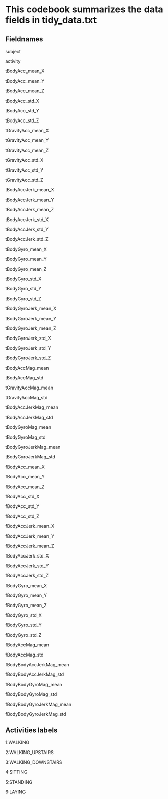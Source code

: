 ###################################
# This codebook summarizes the data fields in tidy_data.txt
###################################


###################################
## Fieldnames
###################################
subject

activity

tBodyAcc_mean_X

tBodyAcc_mean_Y

tBodyAcc_mean_Z

tBodyAcc_std_X

tBodyAcc_std_Y

tBodyAcc_std_Z

tGravityAcc_mean_X

tGravityAcc_mean_Y

tGravityAcc_mean_Z

tGravityAcc_std_X

tGravityAcc_std_Y

tGravityAcc_std_Z

tBodyAccJerk_mean_X

tBodyAccJerk_mean_Y

tBodyAccJerk_mean_Z

tBodyAccJerk_std_X

tBodyAccJerk_std_Y

tBodyAccJerk_std_Z

tBodyGyro_mean_X

tBodyGyro_mean_Y

tBodyGyro_mean_Z

tBodyGyro_std_X

tBodyGyro_std_Y

tBodyGyro_std_Z

tBodyGyroJerk_mean_X

tBodyGyroJerk_mean_Y

tBodyGyroJerk_mean_Z

tBodyGyroJerk_std_X

tBodyGyroJerk_std_Y

tBodyGyroJerk_std_Z

tBodyAccMag_mean

tBodyAccMag_std

tGravityAccMag_mean

tGravityAccMag_std

tBodyAccJerkMag_mean

tBodyAccJerkMag_std

tBodyGyroMag_mean

tBodyGyroMag_std

tBodyGyroJerkMag_mean

tBodyGyroJerkMag_std

fBodyAcc_mean_X

fBodyAcc_mean_Y

fBodyAcc_mean_Z

fBodyAcc_std_X

fBodyAcc_std_Y

fBodyAcc_std_Z

fBodyAccJerk_mean_X

fBodyAccJerk_mean_Y

fBodyAccJerk_mean_Z

fBodyAccJerk_std_X

fBodyAccJerk_std_Y

fBodyAccJerk_std_Z

fBodyGyro_mean_X

fBodyGyro_mean_Y

fBodyGyro_mean_Z

fBodyGyro_std_X

fBodyGyro_std_Y

fBodyGyro_std_Z

fBodyAccMag_mean

fBodyAccMag_std

fBodyBodyAccJerkMag_mean

fBodyBodyAccJerkMag_std

fBodyBodyGyroMag_mean

fBodyBodyGyroMag_std

fBodyBodyGyroJerkMag_mean

fBodyBodyGyroJerkMag_std



###################################
## Activities labels
###################################
1:WALKING

2:WALKING_UPSTAIRS

3:WALKING_DOWNSTAIRS

4:SITTING

5:STANDING

6:LAYING
